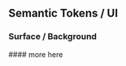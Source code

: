 
<Meta title="Colours/UI/Surface" />

## Semantic Tokens / UI

### Surface / Background
<ColorPalette>
    <ColorItem
        title="color.ui.surface.default"
        subtitle="Surface default"
        colors={{ "color.alias.base-white": "#FFF" }}
    />
    <ColorItem
        title="color.ui.surface.page"
        subtitle="Page default"
        colors={{ "color.alias.base-white": "#FFF" }}
    />
    <ColorItem
        title="color.ui.surface.primary"
        subtitle="Surface primary"
        colors={{ "color.alias.primary": "#1B33CB" }}
    />
    <ColorItem
        title="color.ui.surface.secondary"
        subtitle="Surface secondary"
        colors={{ "color.alias.secondary": "#D8CA9D" }}
    />
    #### more here
    <ColorItem
        title="color.ui.surface.disabled"
        subtitle="Surface disabled"
        colors={{ "color.alias.disabled": "#D1D1D1" }}
    />    
</ColorPalette>
